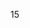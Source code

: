 15<!--
--><noinclude>
{{template doc}}
<!-- Add categories and interwikis to the /doc subpage, not here! -->
</noinclude>
